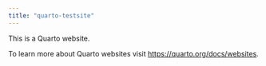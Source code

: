 ```yaml
---
title: "quarto-testsite"
---
```


This is a Quarto website.

To learn more about Quarto websites visit <https://quarto.org/docs/websites>.
